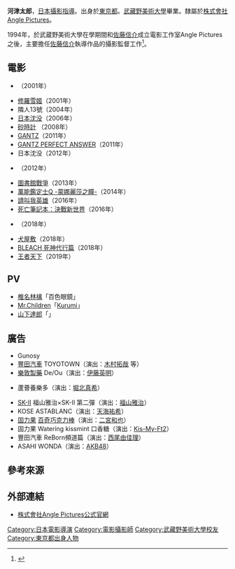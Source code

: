 {{multiple issues|
{{Notability Unreferenced|time=2016-11-15T14:42:35+00:00}}
{{refimprove|time=2016-11-15T14:42:35+00:00}}
{{primarysources|time=2016-11-15T14:42:35+00:00}}
}}
{{japanese|japanese=河津 太郎|kana=かわづ たろう|romaji=Kawazu Tarō}}
'''河津太郎'''{{BD|1969年|||}}，[[日本|日本]][[攝影指導|攝影指導]]。出身於[[東京都|東京都]]。[[武藏野美術大學|武藏野美術大學]]畢業。隸屬於[https://web.archive.org/web/20140517000742/http://anglepic.com/ 株式會社Angle Pictures]。

1994年，於武蔵野美術大學在學期間和[[佐藤信介|佐藤信介]]成立電影工作室Angle Pictures之後，主要擔任[[佐藤信介|佐藤信介]]執導作品的攝影監督工作<ref>{{Cite news|url=http://anglepic.com/about/|title=ABOUT|work=|publisher=株式會社Angle Pictures|date=|accessdate=2016-11-15|language=ja|archive-date=2016-10-19|archive-url=https://web.archive.org/web/20161019182524/http://anglepic.com/about/|dead-url=no}}</ref>。

== 電影 ==
* {{link-ja|LOVE SONG|LOVE SONG (映画)}}（2001年）
* [[修羅雪姬|修羅雪姬]]（2001年）
* 隣人13號（2004年）
* [[日本沈没|日本沈没]]（2006年）
* [[砂時計_(日本漫畫)|砂時計]] （2008年）
* [[GANTZ_(電影)|GANTZ]]（2011年）
* [[GANTZ_(電影)|GANTZ PERFECT ANSWER]]（2011年）
* 日本沈没（2012年）
* {{link-ja|敗犬復活大作戰|ガール (小説)#映画}}（2012年）
* [[圖書館戰爭#真人版電影|圖書館戰爭]]（2013年）
* [[Q系列_(小說)#電影|萬能鑑定士Q -蒙娜麗莎之瞳-]]（2014年）
* [[請叫我英雄_(漫畫)|請叫我英雄]]（2016年）
* [[死亡筆記本：決戰新世界|死亡筆記本：決戰新世界]]（2016年）
* {{link-ja|去年冬天，與你分別|去年の冬、きみと別れ}}（2018年）
* [[犬屋敷|犬屋敷]]（2018年）
* [[BLEACH#真人电影版|BLEACH 死神代行篇]]（2018年）
* [[王者天下#真人電影|王者天下]]（2019年）

== PV ==
* [[椎名林檎|椎名林檎]]「百色眼鏡」
* [[Mr.Children|Mr.Children]]「[[掌/Kurumi|Kurumi]]」
* [[山下達郎|山下達郎]]「{{link-ja|FOREVER MINE|FOREVER MINE/MIDAS TOUCH}}」

== 廣告 ==
* Gunosy
* [[豐田汽車|豐田汽車]] TOYOTOWN（演出：[[木村拓哉|木村拓哉]] 等）
* [[樂敦製藥|樂敦製藥]] De/Ou（演出：[[伊藤英明|伊藤英明]]）
* {{link-ja|森永乳業|森永乳業}} 蘆薈養樂多（演出：[[堀北真希|堀北真希]]）
* [[SK-II|SK-II]] 福山雅治×SK-II 第二彈（演出：[[福山雅治|福山雅治]]）
* KOSE ASTABLANC（演出：[[天海祐希|天海祐希]]）
* [[江崎固力果|固力果]] [[百奇|百奇巧克力棒]]（演出：[[二宮和也|二宮和也]]）
* 固力果 Watering kissmint 口香糖（演出：[[Kis-My-Ft2|Kis-My-Ft2]]）
* 豐田汽車 ReBorn頻道篇（演出：[[西尾由佳理|西尾由佳理]]）
* ASAHI WONDA（演出：[[AKB48|AKB48]]）

== 參考來源 ==
{{reflist}}

== 外部連結 ==
* [https://web.archive.org/web/20140517000742/http://anglepic.com/ 株式會社Angle Pictures公式官網] {{ja icon}}

{{DEFAULTSORT:Kawazu Tarō}}
[[Category:日本電影導演|Category:日本電影導演]]
[[Category:電影攝影師|Category:電影攝影師]]
[[Category:武藏野美術大學校友|Category:武藏野美術大學校友]]
[[Category:東京都出身人物|Category:東京都出身人物]]